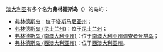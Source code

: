[[澳大利亚|澳大利亚]]有多个名为'''弗林德斯岛'''（{{lang-en|Flinders Island}}）的岛屿：
*[[弗林德斯岛|弗林德斯岛]]：位于[[塔斯马尼亚州|塔斯马尼亚州]]；
*[[弗林德斯岛_(昆士兰州)|弗林德斯岛 (昆士兰州)]]：位于[[昆士兰州|昆士兰州]]；
*[[弗林德斯岛_(南澳大利亚州)|弗林德斯岛 (南澳大利亚州)]]：位于[[南澳大利亚州|南澳大利亚州]][[调查者号群岛|调查者号群岛]]；
*[[弗林德斯岛_(西澳大利亚州)|弗林德斯岛 (西澳大利亚州)]]：位于[[西澳大利亚州|西澳大利亚州]]。

{{disambig|F|Cat=五字地名消歧义}}